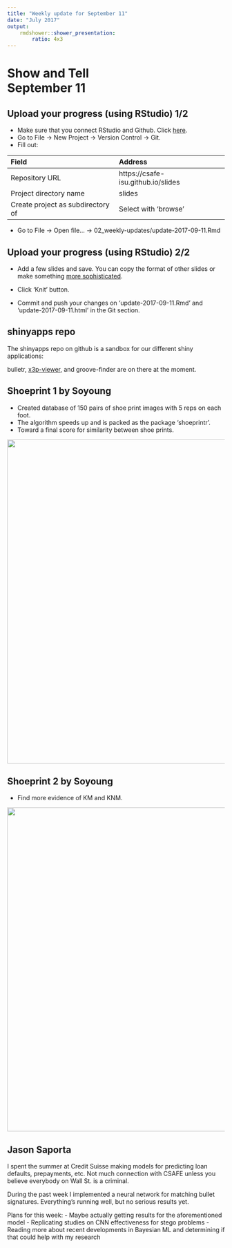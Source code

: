 ```yaml
---
title: "Weekly update for September 11"
date: "July 2017"
output: 
    rmdshower::shower_presentation:
        ratio: 4x3
---
```


# Show and Tell <br> September 11

## Upload your progress (using RStudio) 1/2

- Make sure that you connect RStudio and Github. Click [here](http://happygitwithr.com/rstudio-git-github.html).
- Go to File -> New Project -> Version Control -> Git.
- Fill out:
    
| Field          | Address | 
| :--            | :-- | 
| Repository URL | https://csafe-isu.github.io/slides |
| Project directory name | slides |
| Create project as subdirectory of | Select with 'browse' |

- Go to File -> Open file... -> 02_weekly-updates/update-2017-09-11.Rmd

## Upload your progress (using RStudio) 2/2


- Add a few slides and save. You can copy the format of other slides or make something [more sophisticated](http://rmarkdown.rstudio.com/ioslides_presentation_format.html).

- Click 'Knit' button.

- Commit and push your changes on 'update-2017-09-11.Rmd' and 'update-2017-09-11.html' in the Git section.

## shinyapps repo

The shinyapps repo on github is a sandbox for our different shiny applications:

bulletr, [x3p-viewer](https://x3p-viewer.shinyapps.io/x3p-viewer/), and groove-finder are on there at the moment.

## Shoeprint 1 by Soyoung
- Created database of 150 pairs of shoe print images with 5 reps on each foot. 
- The algorithm speeds up and is packed as the package 'shoeprintr'.
- Toward a final score for similarity between shoe prints. 

<img src="images/plan1_3circles.png" width=750>

## Shoeprint 2 by Soyoung
- Find more evidence of KM and KNM.

<img src="images/plan2_center_circle.png" width=750>

## Jason Saporta

I spent the summer at Credit Suisse making models for predicting loan defaults, prepayments, etc. Not much connection with CSAFE unless you believe everybody on Wall St. is a criminal.

During the past week I implemented a neural network for matching bullet signatures. Everything's running well, but no serious results yet.

Plans for this week:
- Maybe actually getting results for the aforementioned model
- Replicating studies on CNN effectiveness for stego problems
- Reading more about recent developments in Bayesian ML and determining if that could help with my research